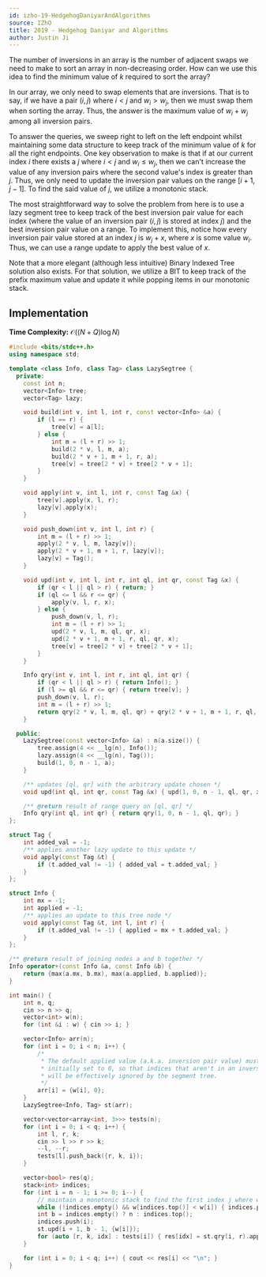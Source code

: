 ```yaml
---
id: izho-19-HedgehogDaniyarAndAlgorithms
source: IZhO
title: 2019 - Hedgehog Daniyar and Algorithms
author: Justin Ji
---
```


<Spoiler title = "Hint">

The number of inversions in an array is the number of adjacent
swaps we need to make to sort an array in non-decreasing order.
How can we use this idea to find the minimum value of $k$ required to sort
the array?

</Spoiler>

<Spoiler title = "Explanation">

In our array, we only need to swap elements that are inversions. That is
to say, if we have a pair $(i, j)$ where $i < j$ and $w_i > w_j$, then we
must swap them when sorting the array. Thus, the answer is the maximum
value of $w_i + w_j$ among all inversion pairs.

To answer the queries, we sweep right to left on the left endpoint whilst
maintaining some data structure to keep track of the minimum value of $k$ for
all the right endpoints. One key observation to make is that if at our current
index $i$ there exists a $j$ where $i < j$ and $w_i \leq w_j$, then we can't
increase the value of any inversion pairs where the second value's index is
greater than $j$. Thus, we only need to update the inversion pair
values on the range $[i + 1, j - 1]$. To find the said value of $j$, we utilize a
monotonic stack.

The most straightforward way to solve the problem from here is to use a lazy
segment tree to keep track of the best inversion pair value for each index
(where the value of an inversion pair $(i, j)$ is stored at index $j$)
and the best inversion pair value on a range. To implement this, notice how
every inversion pair value stored at an index $j$ is $w_j + x$, where $x$ is
some value $w_i$. Thus, we can use a range update to apply the best value of $x$.

Note that a more elegant (although less intuitive) Binary Indexed Tree solution
also exists. For that solution, we utilize a BIT to keep track of the prefix
maximum value and update it while popping items in our monotonic stack.

## Implementation

**Time Complexity:** $\mathcal{O}((N + Q)\log{N})$

<LanguageSection>
<CPPSection>

```cpp
#include <bits/stdc++.h>
using namespace std;

template <class Info, class Tag> class LazySegtree {
  private:
	const int n;
	vector<Info> tree;
	vector<Tag> lazy;

	void build(int v, int l, int r, const vector<Info> &a) {
		if (l == r) {
			tree[v] = a[l];
		} else {
			int m = (l + r) >> 1;
			build(2 * v, l, m, a);
			build(2 * v + 1, m + 1, r, a);
			tree[v] = tree[2 * v] + tree[2 * v + 1];
		}
	}

	void apply(int v, int l, int r, const Tag &x) {
		tree[v].apply(x, l, r);
		lazy[v].apply(x);
	}

	void push_down(int v, int l, int r) {
		int m = (l + r) >> 1;
		apply(2 * v, l, m, lazy[v]);
		apply(2 * v + 1, m + 1, r, lazy[v]);
		lazy[v] = Tag();
	}

	void upd(int v, int l, int r, int ql, int qr, const Tag &x) {
		if (qr < l || ql > r) { return; }
		if (ql <= l && r <= qr) {
			apply(v, l, r, x);
		} else {
			push_down(v, l, r);
			int m = (l + r) >> 1;
			upd(2 * v, l, m, ql, qr, x);
			upd(2 * v + 1, m + 1, r, ql, qr, x);
			tree[v] = tree[2 * v] + tree[2 * v + 1];
		}
	}

	Info qry(int v, int l, int r, int ql, int qr) {
		if (qr < l || ql > r) { return Info(); }
		if (l >= ql && r <= qr) { return tree[v]; }
		push_down(v, l, r);
		int m = (l + r) >> 1;
		return qry(2 * v, l, m, ql, qr) + qry(2 * v + 1, m + 1, r, ql, qr);
	}

  public:
	LazySegtree(const vector<Info> &a) : n(a.size()) {
		tree.assign(4 << __lg(n), Info());
		lazy.assign(4 << __lg(n), Tag());
		build(1, 0, n - 1, a);
	}

	/** updates [ql, qr] with the arbitrary update chosen */
	void upd(int ql, int qr, const Tag &x) { upd(1, 0, n - 1, ql, qr, x); }

	/** @return result of range query on [ql, qr] */
	Info qry(int ql, int qr) { return qry(1, 0, n - 1, ql, qr); }
};

struct Tag {
	int added_val = -1;
	/** applies another lazy update to this update */
	void apply(const Tag &t) {
		if (t.added_val != -1) { added_val = t.added_val; }
	}
};

struct Info {
	int mx = -1;
	int applied = -1;
	/** applies an update to this tree node */
	void apply(const Tag &t, int l, int r) {
		if (t.added_val != -1) { applied = mx + t.added_val; }
	}
};

/** @return result of joining nodes a and b together */
Info operator+(const Info &a, const Info &b) {
	return {max(a.mx, b.mx), max(a.applied, b.applied)};
}

int main() {
	int n, q;
	cin >> n >> q;
	vector<int> w(n);
	for (int &i : w) { cin >> i; }

	vector<Info> arr(n);
	for (int i = 0; i < n; i++) {
		/*
		 * The default applied value (a.k.a. inversion pair value) must be
		 * initially set to 0, so that indices that aren't in an inversion pair
		 * will be effectively ignored by the segment tree.
		 */
		arr[i] = {w[i], 0};
	}
	LazySegtree<Info, Tag> st(arr);

	vector<vector<array<int, 3>>> tests(n);
	for (int i = 0; i < q; i++) {
		int l, r, k;
		cin >> l >> r >> k;
		--l, --r;
		tests[l].push_back({r, k, i});
	}

	vector<bool> res(q);
	stack<int> indices;
	for (int i = n - 1; i >= 0; i--) {
		// maintain a monotonic stack to find the first index j where w[i] >= w[j]
		while (!indices.empty() && w[indices.top()] < w[i]) { indices.pop(); }
		int b = indices.empty() ? n : indices.top();
		indices.push(i);
		st.upd(i + 1, b - 1, {w[i]});
		for (auto [r, k, idx] : tests[i]) { res[idx] = st.qry(i, r).applied <= k; }
	}

	for (int i = 0; i < q; i++) { cout << res[i] << "\n"; }
}
```

</CPPSection>
</LanguageSection>

</Spoiler>
